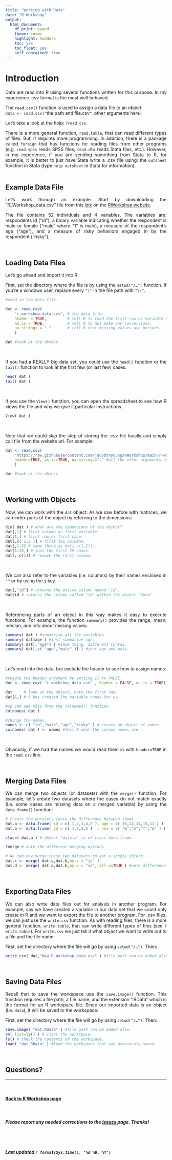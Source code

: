 ```yaml
---
title: "Working with Data"
date: "R Workshop"
output: 
  html_document:
    df_print: paged
    theme: cosmo
    highlight: haddock
    toc: yes
    toc_float: yes
    self_contained: true
---
```


<style>
body {
text-align: justify}
</style>

# **Introduction**

Data are read into R using several functions written for this purpose. In my experience .csv format is the most well behaved.

The `read.csv()` function is used to assign a data file to an object:\
`data <- read.csv("`the path and file.csv`",`other arguments here`)`

Let's take a look at the help: `?read.csv`.

There is a more general function, `read.table`, that can read different types of files. But, it requires more programming. In addition, there is a package called `foreign` that has functions for reading files from other programs (e.g. `read.spss` reads SPSS files; `read.dta` reads Stata files, etc.). However, in my experience, if you are sending something from Stata to R, for example, it is better to just have Stata write a .csv file using: the `outsheet` function in Stata (type `help outsheet` in Stata for information).\
<br>

## **Example Data File**

Let's work through an example. Start by downloading the "R_Workshop_data.csv" file from this [link](https://github.com/jacobtnyoung/RWorkshop/blob/main/r-workshop-data.csv) on the [RWorkshop website](https://jacobtnyoung.github.io/RWorkshop/).

The file contains 52 individuals and 4 variables. The variables are: respondents id ("id"), a binary variable indicating whether the respondent is male or female ("male" where "1" is male), a measure of the respondent's age ("age"), and a measure of risky behaviors engaged in by the respondent ("risky").

<br>

## **Loading Data Files**

Let's go ahead and import it into R:

First, set the directory where the file is by using the `setwd("/…")` function. If you're a windows user, replace every `"\"` in the file path with `"\\"`.

```r
#read in the data file.

dat <- read.csv(
    "r-workshop-data.csv", # the data file.
    header = TRUE,         # tell R to read the first row as variable names.
    as.is = TRUE,          # tell R to not make any conversions.
    na.strings = "."       # tell R that missing values are periods.
    )

dat #look at the object.

```

<br>

If you had a REALLY big data set, you could use the `head()` function or the `tail()` function to look at the first few (or last few) cases.

```r

head( dat )
tail( dat )

```

<br>

If you use the `View()` function, you can open the spreadsheet to see how R views the file and why we give it particular instructions.

```r

View( dat )

```

<br>

Note that we could *skip* the step of storing the .csv file locally and simply call file from the website url. For example:

```r

dat <- read.csv(
    "https://raw.githubusercontent.com/jacobtnyoung/RWorkshop/main/r-workshop-data.csv",
    header=TRUE, as.is=TRUE, na.strings="." #all the other arguments remain the same.
    )

dat #look at the object.

```

<br>

## **Working with Objects**

Now, we can work with the `dat` object. As we saw before with matrices, we can index parts of the object by referring to the dimensions:

```r

dim( dat ) # what are the dimensions of the object?
dat[,1] # first column or first variable.
dat[1,] # first row or first case.
dat[,c( 1,2 )] # first two columns.
dat[,1:2] # same thing as dat[,c(1,2)].
dat[1:25,] # just the first 25 cases.
dat[,-c(1)] # remove the first column.

```

<br>

We can also refer to the variables (i.e. columns) by their names enclosed in `""` or by using the `$` key.

```r

dat[,"id"] # returns the entire column named "id".
dat$id # returns the column called "id" within the object "data".

```

<br>

Referencing parts of an object in this way makes it easy to execute functions. For example, the function `summary()` provides the range, mean, median, and info about missing values:

```r

summary( dat ) #summarize all the variables.
summary( dat$age ) #just summarize age.
summary( dat[,"age"] ) #same thing, different syntax.
summary( dat[,c( "age","male" )] ) #just age and male.

```

<br>

Let's read into the data, but exclude the header to see how to assign names:

```r

#toggle the header argument by setting it to FALSE.
dat <- read.csv( "r_workshop_data.csv" , header = FALSE, as.is = TRUE)

dat     # look at the object, note the first row.
dat[1,] # R has created the variable names for us.

#we can see this from the colnames() function.
colnames( dat )

#change the names.
names <- c( "id","male","age","risky" ) # create an object of names.
colnames( dat ) <- names #tell R what the column names are.

```

<br>

Obviously, if we had the names we would read them in with `header=TRUE` in the `read.csv` line.

<br>

## **Merging Data Files**

We can merge two objects (or datasets) with the `merge()` function. For example, let's create two datasets where the cases do not match exactly (i.e. some cases are missing data on a merged variable) by using the `data.frame()` function:

```r
# Create the datasets (note the difference between them).
dat.a <- data.frame( id = c( 1,2,3,4,5 ), age = c( 10,12,14,15,11 ) )
dat.b <- data.frame( id = c( 1,2,3,5 )  , sex = c( "m","m","f","m" ) )

class( dat.a ) # object "data.a" is of class data.frame.

?merge # note the different merging options.

# We can now merge these two datasets to get a single object.
dat.c <- merge( dat.a,dat.b,by.x = "id" )
dat.d <- merge( dat.a,dat.b,by.x = "id", all.x=TRUE ) #note difference.
```

<br>

## **Exporting Data Files**

We can also write data files out for analysis in another program. For example, say we have created a variable in our data set that we could only create in R and we want to export the file to another program. For .csv files, we can just use the `write.csv` function. As with reading files, there is a more general function, `write.table`, that can write different types of files (see `?write.table`). For `write.csv` we just tell it what object we want to write out to a file and the file name:

First, set the directory where the file will go by using `setwd("/…")`. Then:

```r

write.csv( dat,"New_R_Workshop_data.csv" ) #file path can be added also.

```

<br>

## **Saving Data Files**

Recall that to save the workspace use the `save.image()` function. This function requires a file path, a file name, and the extension ".RData" which is the format for an R workspace file. Since our imported data is an object (i.e. `data`), it will be saved to the workspace:

First, set the directory where the file will go by using `setwd("/…")`. Then:

```r

save.image( "dat.RData" ) #file path can be added also.
rm( list=ls() ) # clear the workspace.
ls() # check the contents of the workspace.
load( "dat.RData" ) #load the workspace that was previously saved.

```

<br>

## **Questions?**
  
____

<br>

#### [Back to R Workshop page](https://jacobtnyoung.github.io/RWorkshop/)

<br>

##### ***Please*** report any needed corrections to the [Issues](https://github.com/jacobtnyoung/RWorkshop/issues) page. Thanks!
  
<br>
<br>
  
###### ***Last updated `r format(Sys.time(), '%d %B, %Y')`***